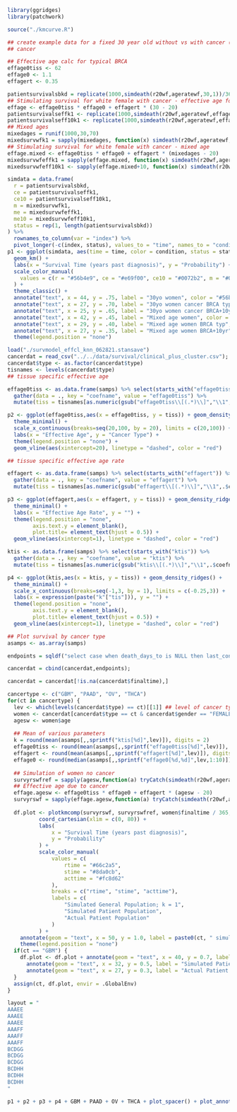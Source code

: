 ```r


library(ggridges)
library(patchwork)

source("./kmcurve.R")

## create example data for a fixed 30 year old without vs with cancer (effective age)
## cancer

## Effective age calc for typical BRCA
effage0tiss <- 62
effage0 <- 1.1
effagert <- 0.35

patientsurvivalsbkd = replicate(1000,simdeath(r20wf,ageratewf,30,1))/365 ## Typical survival for 30yr with k = 1
## Stimulating survival for white female with cancer - effective age for 30 yr old
effage <- effage0tiss * effage0 + effagert * (30 - 20)
patientsurvivalseffk1 <- replicate(1000,simdeath(r20wf,ageratewf,effage,1))/365 ## Typical survival for 30yr with effage due to cancer k=1
patientsurvivalseff10k1 <- replicate(1000,simdeath(r20wf,ageratewf,effage+10,1))/365 ## effage + 10 but still k = 1
## Mixed ages
mixedages = runif(1000,30,70)
mixedsurvwfk1 = sapply(mixedages, function(x) simdeath(r20wf,ageratewf,x,1)/365) ## Typical survival for mixed ages
## Stimulating survival for white female with cancer - mixed age
effage.mixed <- effage0tiss * effage0 + effagert * (mixedages - 20)
mixedsurvwfeffk1 = sapply(effage.mixed, function(x) simdeath(r20wf,ageratewf,x,1)/365) ## Typical survival for mixed ages with effage due to k=1
mixedsurvwfeff10k1 <- sapply(effage.mixed+10, function(x) simdeath(r20wf,ageratewf,x,1)/365)

simdata = data.frame(
  r = patientsurvivalsbkd,
  ce = patientsurvivalseffk1,
  ce10 = patientsurvivalseff10k1,
  m = mixedsurvwfk1,
  me = mixedsurvwfeffk1,
  me10 = mixedsurvwfeff10k1,
  status = rep(1, length(patientsurvivalsbkd))
) %>%
  rownames_to_column(var = "index") %>%
  pivot_longer(-c(index, status), values_to = "time", names_to = "condition")
p1 <- ggplot(simdata, aes(time = time, color = condition, status = status)) +
  geom_km() +
  labs(x = "Survival Time (years past diagnosis)", y = "Probability") +
  scale_color_manual(
    values = c(r = "#56b4e9", ce = "#e69f00", ce10 = "#0072b2", m = "#009E73", me = "#CC79A7", me10 = "#D55E00")
  ) +
  theme_classic() +
  annotate("text", x = 44, y = .75, label = "30yo women", color = "#56b4e9", size = 3) +
  annotate("text", x = 27, y = .70, label = "30yo women cancer BRCA typ", color = "#e69f00", size = 3) +
  annotate("text", x = 25, y = .65, label = "30yo women cancer BRCA+10yr", color = "#0072b2", size = 3) +
  annotate("text", x = 42, y = .45, label = "Mixed age women", color = "#009E73", size = 3) +
  annotate("text", x = 29, y = .40, label = "Mixed age women BRCA typ", color = "#CC79A7", size = 3) +
  annotate("text", x = 27, y = .35, label = "Mixed age women BRCA+10yr", color = "#D55E00", size = 3) +
  theme(legend.position = "none") 

load("./survmodel_effcl_knn_062821.stansave")
cancerdat = read_csv("../../data/survival/clinical_plus_cluster.csv");
cancerdat$type <- as.factor(cancerdat$type)
tisnames <- levels(cancerdat$type)
## tissue specific effective age

effage0tiss <- as.data.frame(samps) %>% select(starts_with("effage0tiss[")) %>%
  gather(data = ., key = "coefname", value = "effage0tiss") %>%
  mutate(tiss = tisnames[as.numeric(gsub("effage0tiss\\[(.*)\\]","\\1",.$coefname))]) ## Replace with tumor type

p2 <- ggplot(effage0tiss,aes(x = effage0tiss, y = tiss)) + geom_density_ridges() +
  theme_minimal() +
  scale_x_continuous(breaks=seq(20,100, by = 20), limits = c(20,100)) +
  labs(x = "Effective Age", y = "Cancer Type") +
  theme(legend.position = "none") +
  geom_vline(aes(xintercept=20), linetype = "dashed", color = "red")

## tissue specific effective age rate

effagert <- as.data.frame(samps) %>% select(starts_with("effagert")) %>%
  gather(data = ., key = "coefname", value = "effagert") %>%
  mutate(tiss = tisnames[as.numeric(gsub("effagert\\[(.*)\\]","\\1",.$coefname))]) ## Replace with tumor type

p3 <- ggplot(effagert,aes(x = effagert, y = tiss)) + geom_density_ridges() +
  theme_minimal() +
  labs(x = "Effective Age Rate", y = "") +
  theme(legend.position = "none",
        axis.text.y = element_blank(),
        plot.title= element_text(hjust = 0.5)) +
  geom_vline(aes(xintercept=1), linetype = "dashed", color = "red")

ktis <- as.data.frame(samps) %>% select(starts_with("ktis")) %>%
  gather(data = ., key = "coefname", value = "ktis") %>%
  mutate(tiss = tisnames[as.numeric(gsub("ktis\\[(.*)\\]","\\1",.$coefname))]) ## Replace with tumor type

p4 <- ggplot(ktis,aes(x = ktis, y = tiss)) + geom_density_ridges() +
  theme_minimal() +
  scale_x_continuous(breaks=seq(-1,3, by = 1), limits = c(-0.25,3)) +
  labs(x = expression(paste("k"["tis"])), y = "") +
  theme(legend.position = "none",
        axis.text.y = element_blank(),
        plot.title= element_text(hjust = 0.5)) +
  geom_vline(aes(xintercept=1), linetype = "dashed", color = "red")

## Plot survival by cancer type
asamps <- as.array(samps)

endpoints = sqldf("select case when death_days_to is NULL then last_contact_days_to else death_days_to end as finaltime, case when death_days_to is NULL then 0 else 1 end as finalstatus from cancerdat;")

cancerdat = cbind(cancerdat,endpoints);

cancerdat = cancerdat[!is.na(cancerdat$finaltime),]

cancertype <- c("GBM", "PAAD", "OV", "THCA")
for(ct in cancertype) {
  lev <- which(levels(cancerdat$type) == ct)[[1]] ## level of cancer type
  women <- cancerdat[cancerdat$type == ct & cancerdat$gender == "FEMALE",]
  agesw <- women$age
  
  ## Mean of various parameters
  k = round(mean(asamps[,,sprintf("ktis[%d]",lev)]), digits = 2)
  effage0tiss <- round(mean(asamps[,,sprintf("effage0tiss[%d]",lev)]), digits = 0)
  effagert <- round(mean(asamps[,,sprintf("effagert[%d]",lev)]), digits = 2)
  effage0 <- round(median(asamps[,,sprintf("effage0[%d,%d]",lev,1:10)]), digits = 2)
  
  ## Simulation of women no cancer
  survyrswfref = sapply(agesw,function(a) tryCatch(simdeath(r20wf,ageratewf,a,1)/365,error= function(e) {0}))
  ## Effective age due to cancer
  effage.agesw <- effage0tiss * effage0 + effagert * (agesw - 20)
  survyrswf = sapply(effage.agesw,function(a) tryCatch(simdeath(r20wf,ageratewf,a,kmean)/365,error= function(e) {0}))
  
  df.plot <- plotkmcomp(survyrswf, survyrswfref, women$finaltime / 365, women$finalstatus) +
          coord_cartesian(xlim = c(0, 80)) +
          labs(
              x = "Survival Time (years past diagnosis)",
              y = "Probability"
          ) +
          scale_color_manual(
              values = c(
                  rtime = "#66c2a5",
                  stime = "#8da0cb",
                  acttime = "#fc8d62"
              ),
              breaks = c("rtime", "stime", "acttime"),
              labels = c(
                  "Simulated General Population; k = 1",
                  "Simulated Patient Population",
                  "Actual Patient Population"
              )
          ) +
    annotate(geom = "text", x = 50, y = 1.0, label = paste0(ct, " simulated")) +
    theme(legend.position = "none")
  if(ct == "GBM") {
    df.plot <- df.plot + annotate(geom = "text", x = 40, y = 0.7, label = "Simulated General Population; k = 1", color = "#66c2a5", size = 3) +
      annotate(geom = "text", x = 32, y = 0.5, label = "Simulated Patient Population", color = "#8da0cb", size = 3) +
      annotate(geom = "text", x = 27, y = 0.3, label = "Actual Patient Population", color = "#fc8d62", size = 3)
  }
  assign(ct, df.plot, envir = .GlobalEnv)
}

layout = "
AAAEE
AAAEE
AAAEE
AAAFF
AAAFF
AAAFF
BCDGG
BCDGG
BCDGG
BCDHH
BCDHH
BCDHH
"

p1 + p2 + p3 + p4 + GBM + PAAD + OV + THCA + plot_spacer() + plot_annotation(tag_levels = "A") + plot_layout(design = layout) 

```




